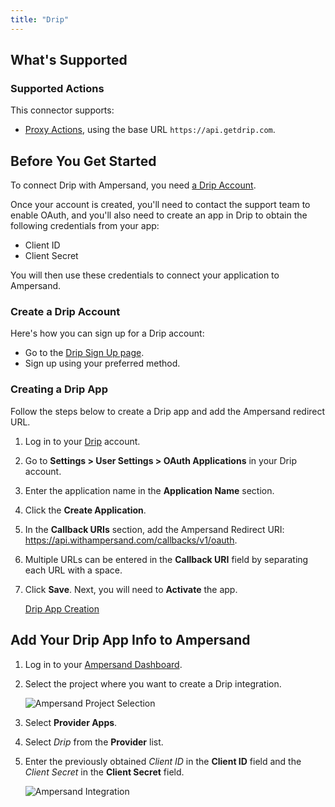 ```yaml
---
title: "Drip"
---
```


## What's Supported

### Supported Actions

This connector supports:
- [Proxy Actions](/proxy-actions), using the base URL `https://api.getdrip.com`.

## Before You Get Started

To connect Drip with Ampersand, you need [a Drip Account](https://www.drip.com/signup).

Once your account is created, you'll need to contact the support team to enable OAuth, and you'll also need to create an app in Drip to obtain the following credentials from your app:

- Client ID
- Client Secret

You will then use these credentials to connect your application to Ampersand.

### Create a Drip Account

Here's how you can sign up for a Drip account:

- Go to the [Drip Sign Up page](https://www.drip.com/signup).
- Sign up using your preferred method.

### Creating a Drip App

Follow the steps below to create a Drip app and add the Ampersand redirect URL.

1. Log in to your [Drip](https://login.getdrip.com) account.

2. Go to **Settings > User Settings > OAuth Applications** in your Drip account.

3. Enter the application name in the **Application Name** section.

4. Click the **Create Application**.

5. In the **Callback URIs** section, add the Ampersand Redirect URI: https://api.withampersand.com/callbacks/v1/oauth.

6. Multiple URLs can be entered in the **Callback URI** field by separating each URL with a space.

7. Click **Save**. Next, you will need to **Activate** the app. 

   [Drip App Creation](/images/provider-guides/drip_OAuth.gif)

## Add Your Drip App Info to Ampersand

1. Log in to your [Ampersand Dashboard](https://dashboard.withampersand.com).

2. Select the project where you want to create a Drip integration.

   ![Ampersand Project Selection](/images/provider-guides/31a6a12-Ampersand.png)

3. Select **Provider Apps**.

4. Select _Drip_ from the **Provider** list.

5. Enter the previously obtained _Client ID_ in the **Client ID** field and the _Client Secret_ in the **Client Secret** field.

   ![Ampersand Integration](/images/provider-guides/drip.gif)
